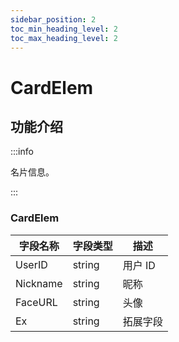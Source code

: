 ```yaml
---
sidebar_position: 2
toc_min_heading_level: 2
toc_max_heading_level: 2
---
```


# CardElem

## 功能介绍

:::info

名片信息。

:::


### CardElem

| 字段名称 | 字段类型 | 描述     |
| -------- | -------- | -------- |
| UserID   | string   | 用户 ID  |
| Nickname | string   | 昵称     |
| FaceURL  | string   | 头像 |
| Ex       | string   | 拓展字段 |

